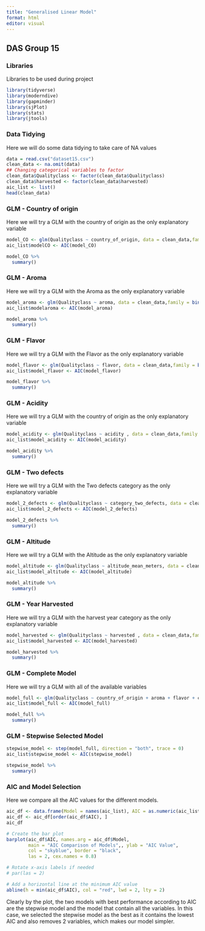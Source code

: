 ```yaml
---
title: "Generalised Linear Model"
format: html
editor: visual
---
```


## DAS Group 15

### Libraries

Libraries to be used during project

```r
library(tidyverse) 
library(moderndive) 
library(gapminder) 
library(sjPlot) 
library(stats) 
library(jtools)
```

### Data Tidying

Here we will do some data tidying to take care of NA values

```r
data = read.csv("dataset15.csv")
clean_data <- na.omit(data)
## Changing categorical variables to factor
clean_data$Qualityclass <- factor(clean_data$Qualityclass)
clean_data$harvested <- factor(clean_data$harvested)
aic_list <- list()
head(clean_data)
```

### GLM - Country of origin

Here we will try a GLM with the country of origin as the only explanatory variable

```r
model_CO <- glm(Qualityclass ~ country_of_origin, data = clean_data,family = binomial(link = "logit"))
aic_list$modelCO <- AIC(model_CO)
```

```r
model_CO %>%   
  summary() 
```

### GLM - Aroma

Here we will try a GLM with the Aroma as the only explanatory variable

```r
model_aroma <- glm(Qualityclass ~ aroma, data = clean_data,family = binomial(link = "logit"))
aic_list$modelaroma <- AIC(model_aroma)
```

```r
model_aroma %>%   
  summary() 
```

### GLM - Flavor

Here we will try a GLM with the Flavor as the only explanatory variable

```r
model_flavor <- glm(Qualityclass ~ flavor, data = clean_data,family = binomial(link = "logit"))
aic_list$model_flavor <- AIC(model_flavor)
```

```r
model_flavor %>%   
  summary() 
```

### GLM - Acidity

Here we will try a GLM with the country of origin as the only explanatory variable

```r
model_acidity <- glm(Qualityclass ~ acidity , data = clean_data,family = binomial(link = "logit"))
aic_list$model_acidity <- AIC(model_acidity)
```

```r
model_acidity %>%   
  summary() 
```

### GLM - Two defects

Here we will try a GLM with the Two defects category as the only explanatory variable

```r
model_2_defects <- glm(Qualityclass ~ category_two_defects, data = clean_data, family = binomial(link = "logit"))
aic_list$model_2_defects <- AIC(model_2_defects)
```

```r
model_2_defects %>%   
  summary() 
```

### GLM - Altitude

Here we will try a GLM with the Altitude as the only explanatory variable

```r

model_altitude <- glm(Qualityclass ~ altitude_mean_meters, data = clean_data,family = binomial(link = "logit"))
aic_list$model_altitude <- AIC(model_altitude)
```

```r
model_altitude %>%   
  summary() 
```

### GLM - Year Harvested 

Here we will try a GLM with the harvest year category as the only explanatory variable

```r

model_harvested <- glm(Qualityclass ~ harvested , data = clean_data,family = binomial(link = "logit"))
aic_list$model_harvested <- AIC(model_harvested)
```

```r
model_harvested %>%   
  summary() 
```

### GLM - Complete Model

Here we will try a GLM with all of the available variables

```r

model_full <- glm(Qualityclass ~ country_of_origin + aroma + flavor + category_two_defects + altitude_mean_meters + acidity + harvested , data = clean_data,family = binomial(link = "logit"))
aic_list$model_full <- AIC(model_full)
```

```r
model_full %>%   
  summary() 
```

### GLM - Stepwise Selected Model 

```r
stepwise_model <- step(model_full, direction = "both", trace = 0)
aic_list$stepwise_model <- AIC(stepwise_model)
```

```r
stepwise_model %>%
  summary()

```

### AIC and Model Selection

Here we compare all the AIC values for the different models.

```r
aic_df <- data.frame(Model = names(aic_list), AIC = as.numeric(aic_list))
aic_df <- aic_df[order(aic_df$AIC), ]
aic_df
```

```r
# Create the bar plot
barplot(aic_df$AIC, names.arg = aic_df$Model, 
        main = "AIC Comparison of Models",, ylab = "AIC Value",
        col = "skyblue", border = "black",
        las = 2, cex.names = 0.8)

# Rotate x-axis labels if needed
# par(las = 2) 

# Add a horizontal line at the minimum AIC value
abline(h = min(aic_df$AIC), col = "red", lwd = 2, lty = 2)

```

Clearly by the plot, the two models with best performance according to AIC are the stepwise model and the model that contain all the variables. In this case, we selected the stepwise model as the best as it contains the lowest AIC and also removes 2 variables, which makes our model simpler.
